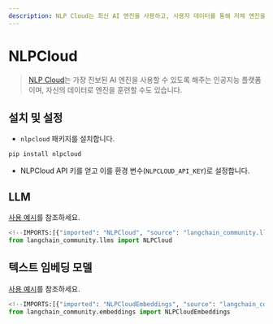 ```yaml
---
description: NLP Cloud는 최신 AI 엔진을 사용하고, 사용자 데이터를 통해 자체 엔진을 훈련할 수 있는 인공지능 플랫폼입니다.
---
```


# NLPCloud

> [NLP Cloud](https://docs.nlpcloud.com/#introduction)는 가장 진보된 AI 엔진을 사용할 수 있도록 해주는 인공지능 플랫폼이며, 자신의 데이터로 엔진을 훈련할 수도 있습니다.

## 설치 및 설정

- `nlpcloud` 패키지를 설치합니다.

```bash
pip install nlpcloud
```


- NLPCloud API 키를 얻고 이를 환경 변수(`NLPCLOUD_API_KEY`)로 설정합니다.

## LLM

[사용 예시](/docs/integrations/llms/nlpcloud)를 참조하세요.

```python
<!--IMPORTS:[{"imported": "NLPCloud", "source": "langchain_community.llms", "docs": "https://api.python.langchain.com/en/latest/llms/langchain_community.llms.nlpcloud.NLPCloud.html", "title": "NLPCloud"}]-->
from langchain_community.llms import NLPCloud
```


## 텍스트 임베딩 모델

[사용 예시](/docs/integrations/text_embedding/nlp_cloud)를 참조하세요.

```python
<!--IMPORTS:[{"imported": "NLPCloudEmbeddings", "source": "langchain_community.embeddings", "docs": "https://api.python.langchain.com/en/latest/embeddings/langchain_community.embeddings.nlpcloud.NLPCloudEmbeddings.html", "title": "NLPCloud"}]-->
from langchain_community.embeddings import NLPCloudEmbeddings
```